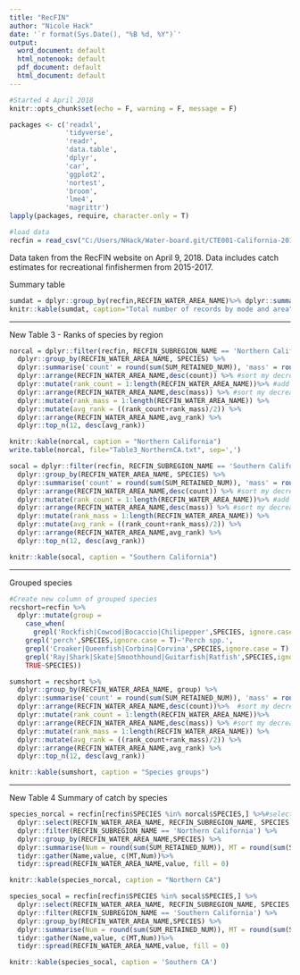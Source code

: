 ```yaml
---
title: "RecFIN"
author: "Nicole Hack"
date: '`r format(Sys.Date(), "%B %d, %Y")`'
output:
  word_document: default
  html_notenook: default
  pdf_document: default
  html_document: default
---
```


```r
#Started 4 April 2018
knitr::opts_chunk$set(echo = F, warning = F, message = F)
```

```r
packages <- c('readxl',
              'tidyverse',
              'readr',
              'data.table',
              'dplyr',
              'car',
              'ggplot2',
              'nortest',
              'broom',
              'lme4',
              'magrittr')
lapply(packages, require, character.only = T)

#load data
recfin = read_csv("C:/Users/NHack/Water-board.git/CTE001-California-2015-2017.csv")
```


Data taken from the RecFIN website on April 9, 2018. Data includes catch estimates for recreational finfishermen from 2015-2017.


Summary table

```r
sumdat = dplyr::group_by(recfin,RECFIN_WATER_AREA_NAME)%>% dplyr::summarise(n=n())
knitr::kable(sumdat, caption="Total number of records by mode and area")
```

---

New Table 3 - Ranks of species by region

```r
norcal = dplyr::filter(recfin, RECFIN_SUBREGION_NAME == 'Northern California') %>% 
  dplyr::group_by(RECFIN_WATER_AREA_NAME, SPECIES) %>%
  dplyr::summarise('count' = round(sum(SUM_RETAINED_NUM)), 'mass' = round(sum(SUM_RETAINED_MT),digits=2))%>%
  dplyr::arrange(RECFIN_WATER_AREA_NAME,desc(count)) %>% #sort my decreasing count
  dplyr::mutate(rank_count = 1:length(RECFIN_WATER_AREA_NAME))%>% #add rank numbers
  dplyr::arrange(RECFIN_WATER_AREA_NAME,desc(mass)) %>% #sort my decreasing mass
  dplyr::mutate(rank_mass = 1:length(RECFIN_WATER_AREA_NAME)) %>%
  dplyr::mutate(avg_rank = ((rank_count+rank_mass)/2)) %>%
  dplyr::arrange(RECFIN_WATER_AREA_NAME,avg_rank) %>%
  dplyr::top_n(12, desc(avg_rank))

knitr::kable(norcal, caption = "Northern California")
write.table(norcal, file="Table3_NorthernCA.txt", sep=',')

socal = dplyr::filter(recfin, RECFIN_SUBREGION_NAME == 'Southern California') %>%
  dplyr::group_by(RECFIN_WATER_AREA_NAME, SPECIES) %>%
  dplyr::summarise('count' = round(sum(SUM_RETAINED_NUM)), 'mass' = round(sum(SUM_RETAINED_MT),digits=2))%>%
  dplyr::arrange(RECFIN_WATER_AREA_NAME,desc(count)) %>% #sort my decreasing count
  dplyr::mutate(rank_count = 1:length(RECFIN_WATER_AREA_NAME))%>% #add rank numbers
  dplyr::arrange(RECFIN_WATER_AREA_NAME,desc(mass)) %>% #sort my decreasing mass
  dplyr::mutate(rank_mass = 1:length(RECFIN_WATER_AREA_NAME)) %>%
  dplyr::mutate(avg_rank = ((rank_count+rank_mass)/2)) %>%
  dplyr::arrange(RECFIN_WATER_AREA_NAME,avg_rank) %>%
  dplyr::top_n(12, desc(avg_rank))

knitr::kable(socal, caption = "Southern California")
```

---

Grouped species

```r
#Create new column of grouped species
recshort=recfin %>% 
  dplyr::mutate(group = 
    case_when(
      grepl('Rockfish|Cowcod|Bocaccio|Chilipepper',SPECIES, ignore.case = T) ~'Rockfish spp.',
    grepl('perch',SPECIES,ignore.case = T)~'Perch spp.',
    grepl('Croaker|Queenfish|Corbina|Corvina',SPECIES,ignore.case = T) ~'Croaker spp.',
    grepl('Ray|Shark|Skate|Smoothhound|Guitarfish|Ratfish',SPECIES,ignore.case=T)~'Sharks, skates & rays',
    TRUE~SPECIES))

sumshort = recshort %>%
  dplyr::group_by(RECFIN_WATER_AREA_NAME, group) %>%
  dplyr::summarise('count' = round(sum(SUM_RETAINED_NUM)), 'mass' = round(sum(SUM_RETAINED_MT), digits=2))%>%
  dplyr::arrange(RECFIN_WATER_AREA_NAME,desc(count))%>%  #sort my decreasing count
  dplyr::mutate(rank_count = 1:length(RECFIN_WATER_AREA_NAME))%>%
  dplyr::arrange(RECFIN_WATER_AREA_NAME,desc(mass)) %>% #sort my decreasing mass
  dplyr::mutate(rank_mass = 1:length(RECFIN_WATER_AREA_NAME)) %>%
  dplyr::mutate(avg_rank = ((rank_count+rank_mass)/2)) %>%
  dplyr::arrange(RECFIN_WATER_AREA_NAME,avg_rank) %>%
  dplyr::top_n(12, desc(avg_rank))

knitr::kable(sumshort, caption = "Species groups")
```


---

New Table 4 Summary of catch by species

```r
species_norcal = recfin[recfin$SPECIES %in% norcal$SPECIES,] %>%#select only species in the top rank
  dplyr::select(RECFIN_WATER_AREA_NAME, RECFIN_SUBREGION_NAME, SPECIES, SUM_RETAINED_MT, SUM_RETAINED_NUM) %>%
  dplyr::filter(RECFIN_SUBREGION_NAME == 'Northern California') %>% 
  dplyr::group_by(RECFIN_WATER_AREA_NAME,SPECIES) %>%
  dplyr::summarise(Num = round(sum(SUM_RETAINED_NUM)), MT = round(sum(SUM_RETAINED_MT))) %>%
  tidyr::gather(Name,value, c(MT,Num))%>%
  tidyr::spread(RECFIN_WATER_AREA_NAME,value, fill = 0)

knitr::kable(species_norcal, caption = "Northern CA")

species_socal = recfin[recfin$SPECIES %in% socal$SPECIES,] %>%
  dplyr::select(RECFIN_WATER_AREA_NAME, RECFIN_SUBREGION_NAME, SPECIES, SUM_RETAINED_MT, SUM_RETAINED_NUM) %>%
  dplyr::filter(RECFIN_SUBREGION_NAME == 'Southern California') %>% 
  dplyr::group_by(RECFIN_WATER_AREA_NAME,SPECIES) %>%
  dplyr::summarise(Num = round(sum(SUM_RETAINED_NUM)), MT = round(sum(SUM_RETAINED_MT))) %>%
  tidyr::gather(Name,value, c(MT,Num))%>%
  tidyr::spread(RECFIN_WATER_AREA_NAME,value, fill = 0)

knitr::kable(species_socal, caption = 'Southern CA')

```

